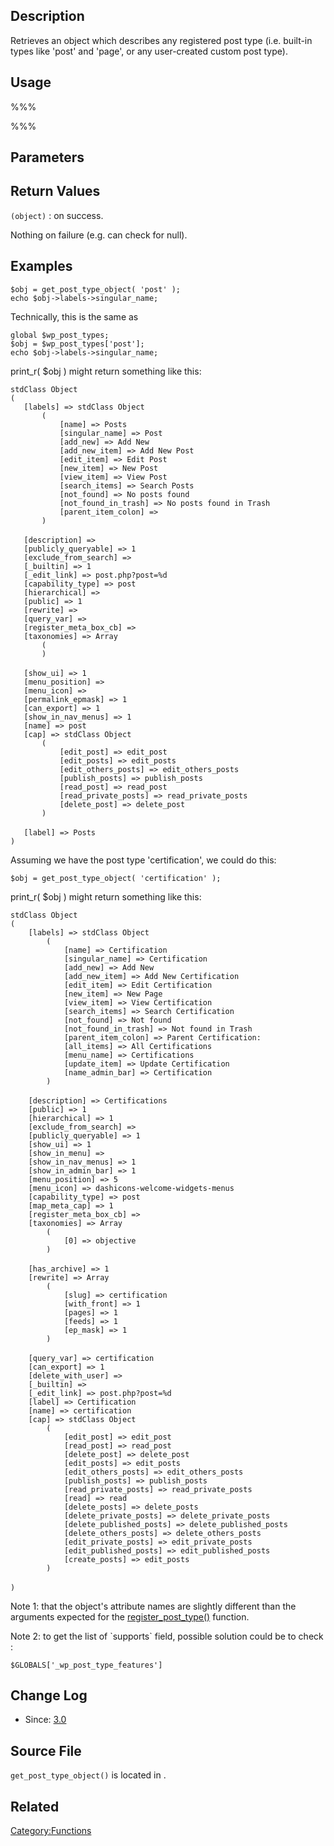 {{Languages|
{{en|Function Reference/get_post_type_object}}
{{it|Riferimento_funzioni/get_post_type_object}}
{{ja|関数リファレンス/get_post_type_object}}
}}

==Description==

Retrieves an object which describes any registered post type (i.e. built-in types like 'post' and 'page', or any user-created custom post type).

==Usage==

%%%<?php get_post_type_object( $post_type ); ?>%%%

==Parameters==

{{Parameter|$post_type|string|The name of the post type as used when registering the post type.}}

==Return Values==
; <tt>(object)</tt> : on success.
Nothing on failure (e.g. can check for null).

==Examples==

 $obj = get_post_type_object( 'post' );
 echo $obj->labels->singular_name;

Technically, this is the same as 

 global $wp_post_types;
 $obj = $wp_post_types['post'];
 echo $obj->labels->singular_name; 

print_r( $obj ) might return something like this:

 stdClass Object
 (
    [labels] => stdClass Object
        (
            [name] => Posts
            [singular_name] => Post
            [add_new] => Add New
            [add_new_item] => Add New Post
            [edit_item] => Edit Post
            [new_item] => New Post
            [view_item] => View Post
            [search_items] => Search Posts
            [not_found] => No posts found
            [not_found_in_trash] => No posts found in Trash
            [parent_item_colon] => 
        )
 
    [description] => 
    [publicly_queryable] => 1
    [exclude_from_search] => 
    [_builtin] => 1
    [_edit_link] => post.php?post=%d
    [capability_type] => post
    [hierarchical] => 
    [public] => 1
    [rewrite] => 
    [query_var] => 
    [register_meta_box_cb] => 
    [taxonomies] => Array
        (
        )
 
    [show_ui] => 1
    [menu_position] => 
    [menu_icon] => 
    [permalink_epmask] => 1
    [can_export] => 1
    [show_in_nav_menus] => 1
    [name] => post
    [cap] => stdClass Object
        (
            [edit_post] => edit_post
            [edit_posts] => edit_posts
            [edit_others_posts] => edit_others_posts
            [publish_posts] => publish_posts
            [read_post] => read_post
            [read_private_posts] => read_private_posts
            [delete_post] => delete_post
        )
 
    [label] => Posts
 )

Assuming we have the post type 'certification', we could do this:

 $obj = get_post_type_object( 'certification' );

print_r( $obj ) might return something like this:

 stdClass Object
 (
     [labels] => stdClass Object
         (
             [name] => Certification
             [singular_name] => Certification
             [add_new] => Add New
             [add_new_item] => Add New Certification
             [edit_item] => Edit Certification
             [new_item] => New Page
             [view_item] => View Certification
             [search_items] => Search Certification
             [not_found] => Not found
             [not_found_in_trash] => Not found in Trash
             [parent_item_colon] => Parent Certification:
             [all_items] => All Certifications
             [menu_name] => Certifications
             [update_item] => Update Certification
             [name_admin_bar] => Certification
         )
 
     [description] => Certifications
     [public] => 1
     [hierarchical] => 1
     [exclude_from_search] => 
     [publicly_queryable] => 1
     [show_ui] => 1
     [show_in_menu] => 
     [show_in_nav_menus] => 1
     [show_in_admin_bar] => 1
     [menu_position] => 5
     [menu_icon] => dashicons-welcome-widgets-menus
     [capability_type] => post
     [map_meta_cap] => 1
     [register_meta_box_cb] => 
     [taxonomies] => Array
         (
             [0] => objective
         )
 
     [has_archive] => 1
     [rewrite] => Array
         (
             [slug] => certification
             [with_front] => 1
             [pages] => 1
             [feeds] => 1
             [ep_mask] => 1
         )
 
     [query_var] => certification
     [can_export] => 1
     [delete_with_user] => 
     [_builtin] => 
     [_edit_link] => post.php?post=%d
     [label] => Certification
     [name] => certification
     [cap] => stdClass Object
         (
             [edit_post] => edit_post
             [read_post] => read_post
             [delete_post] => delete_post
             [edit_posts] => edit_posts
             [edit_others_posts] => edit_others_posts
             [publish_posts] => publish_posts
             [read_private_posts] => read_private_posts
             [read] => read
             [delete_posts] => delete_posts
             [delete_private_posts] => delete_private_posts
             [delete_published_posts] => delete_published_posts
             [delete_others_posts] => delete_others_posts
             [edit_private_posts] => edit_private_posts
             [edit_published_posts] => edit_published_posts
             [create_posts] => edit_posts
         )
 
 )

Note 1: that the object's attribute names are slightly different than the arguments expected for the [[Function_Reference/register_post_type|register_post_type()]] function. 

Note 2: to get the list of `supports` field, possible solution could be to check : 
 $GLOBALS['_wp_post_type_features']

==Change Log==

* Since: [[Version 3.0|3.0]]

==Source File==

<tt>get_post_type_object()</tt> is located in {{Trac|wp-includes/post.php}}.

== Related ==

{{Post Type Tags}}

{{Tag Footer}}

[[Category:Functions]]